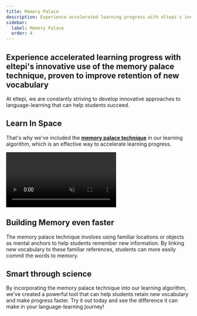```yaml
---
title: Memory Palace
description: Experience accelerated learning progress with eltepi's innovative use of the memory palace technique, proven to improve retention of new vocabulary
sidebar:
  label: Memory Palace
  order: 4
---
```


## Experience accelerated learning progress with eltepi's innovative use of the memory palace technique, proven to improve retention of new vocabulary

At eltepi, we are constantly striving to develop innovative approaches to language-learning that can help students succeed.

## Learn In Space

That's why we've included the <b><a href="https://en.wikipedia.org/wiki/Method_of_loci" target="_blank" rel="noopener noreferrer">memory palace technique</a></b> in our learning algorithm, which is an effective way to accelerate learning progress.

<video src="/videos/xDistractionFree_converted.mp4" autoplay muted loop></video>

## Building Memory even faster

The memory palace technique involves using familiar locations or objects as mental anchors to help students remember new information. By linking new vocabulary to these familiar references, students can more easily commit the words to memory.

## Smart through science

By incorporating the memory palace technique into our learning algorithm, we've created a powerful tool that can help students retain new vocabulary and make progress faster. Try it out today and see the difference it can make in your language-learning journey!
